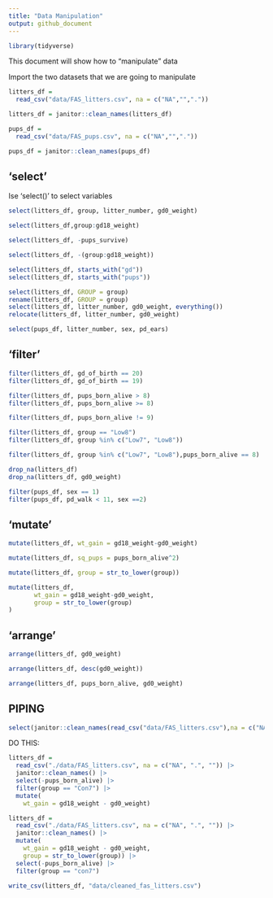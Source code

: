 ```yaml
---
title: "Data Manipulation"
output: github_document
---
```


```r
library(tidyverse)
```


This document will show how to "manipulate" data

Import the two datasets that we are going to manipulate

```r
litters_df = 
  read_csv("data/FAS_litters.csv", na = c("NA","","."))

litters_df = janitor::clean_names(litters_df)

pups_df = 
  read_csv("data/FAS_pups.csv", na = c("NA","","."))

pups_df = janitor::clean_names(pups_df)

```

## 'select'

Ise 'select()' to select variables

```r
select(litters_df, group, litter_number, gd0_weight)
```

```r
select(litters_df,group:gd18_weight)
```

```r
select(litters_df, -pups_survive)
```

```r
select(litters_df, -(group:gd18_weight))
```

```r
select(litters_df, starts_with("gd"))
select(litters_df, starts_with("pups"))
```

```r
select(litters_df, GROUP = group)
rename(litters_df, GROUP = group)
select(litters_df, litter_number, gd0_weight, everything())
relocate(litters_df, litter_number, gd0_weight)
```

```r
select(pups_df, litter_number, sex, pd_ears)
```

## 'filter'

```r
filter(litters_df, gd_of_birth == 20)
filter(litters_df, gd_of_birth == 19)
```

```r
filter(litters_df, pups_born_alive > 8)
filter(litters_df, pups_born_alive >= 8)
```

```r
filter(litters_df, pups_born_alive != 9)
```

```r
filter(litters_df, group == "Low8")
filter(litters_df, group %in% c("Low7", "Low8"))
```

```r
filter(litters_df, group %in% c("Low7", "Low8"),pups_born_alive == 8)
```

```r
drop_na(litters_df)
drop_na(litters_df, gd0_weight)
```

```r
filter(pups_df, sex == 1)
filter(pups_df, pd_walk < 11, sex ==2)
```

## 'mutate'

```r
mutate(litters_df, wt_gain = gd18_weight-gd0_weight)

mutate(litters_df, sq_pups = pups_born_alive^2)

mutate(litters_df, group = str_to_lower(group))

mutate(litters_df,
       wt_gain = gd18_weight-gd0_weight,
       group = str_to_lower(group)
)
```

## 'arrange'

```r
arrange(litters_df, gd0_weight)

arrange(litters_df, desc(gd0_weight))

arrange(litters_df, pups_born_alive, gd0_weight)
```


## PIPING
```r
select(janitor::clean_names(read_csv("data/FAS_litters.csv"),na = c("NA","",".")), -pups_born_alive, group == "Con7")
```

DO THIS:

```r
litters_df = 
  read_csv("./data/FAS_litters.csv", na = c("NA", ".", "")) |> 
  janitor::clean_names() |> 
  select(-pups_born_alive) |> 
  filter(group == "Con7") |>
  mutate(
    wt_gain = gd18_weight - gd0_weight)
```

```r
litters_df = 
  read_csv("./data/FAS_litters.csv", na = c("NA", ".", "")) |> 
  janitor::clean_names() |> 
  mutate(
    wt_gain = gd18_weight - gd0_weight,
    group = str_to_lower(group)) |> 
  select(-pups_born_alive) |>
  filter(group == "con7")

write_csv(litters_df, "data/cleaned_fas_litters.csv")
```

